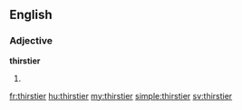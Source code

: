 ==English==

===Adjective===
'''thirstier'''

# {{en-comparative of|thirsty}}

[[fr:thirstier]]
[[hu:thirstier]]
[[my:thirstier]]
[[simple:thirstier]]
[[sv:thirstier]]